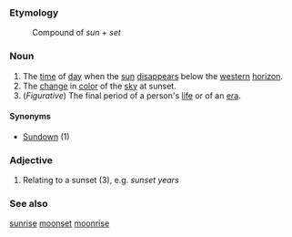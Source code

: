 ===Etymology===
:Compound of ''sun'' + ''set''

===Noun===

#The [[time]] of [[day]] when the [[sun]] [[disappear]]s below the [[western]] [[horizon]].
#The [[change]] in [[color]] of the [[sky]] at sunset.
#(''Figurative'') The final period of a person's [[life]] or of an [[era]].

====Synonyms====

*[[Sundown]] (1)

===Adjective===

#Relating to a sunset (3), e.g. ''sunset years''

===See also===
[[sunrise]] [[moonset]] [[moonrise]]